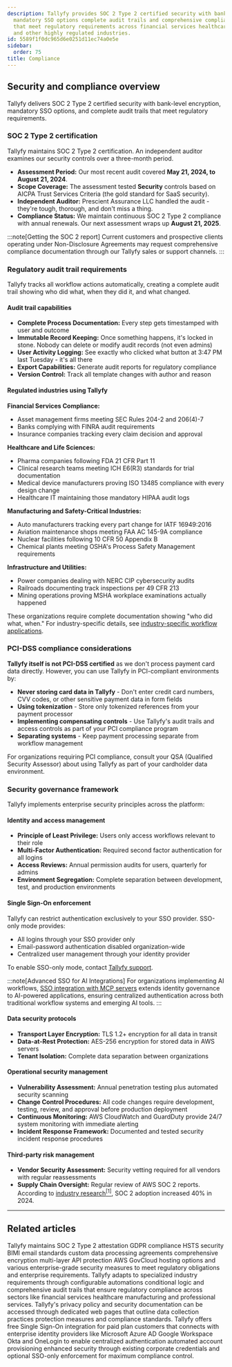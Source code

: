 ```yaml
---
description: Tallyfy provides SOC 2 Type 2 certified security with bank-level encryption
  mandatory SSO options complete audit trails and comprehensive compliance features
  that meet regulatory requirements across financial services healthcare manufacturing
  and other highly regulated industries.
id: 5589f1f0dc965d6e0251d11ec74a0e5e
sidebar:
  order: 75
title: Compliance
---
```



## Security and compliance overview

Tallyfy delivers SOC 2 Type 2 certified security with bank-level encryption, mandatory SSO options, and complete audit trails that meet regulatory requirements.

### SOC 2 Type 2 certification

Tallyfy maintains SOC 2 Type 2 certification. An independent auditor examines our security controls over a three-month period.

- **Assessment Period:** Our most recent audit covered **May 21, 2024, to August 21, 2024**.
- **Scope Coverage:** The assessment tested **Security** controls based on AICPA Trust Services Criteria (the gold standard for SaaS security).
- **Independent Auditor:** Prescient Assurance LLC handled the audit - they're tough, thorough, and don't miss a thing.
- **Compliance Status:** We maintain continuous SOC 2 Type 2 compliance with annual renewals. Our next assessment wraps up **August 21, 2025**.


:::note[Getting the SOC 2 report]
Current customers and prospective clients operating under Non-Disclosure Agreements may request comprehensive compliance documentation through our Tallyfy sales or support channels.
:::

### Regulatory audit trail requirements

Tallyfy tracks all workflow actions automatically, creating a complete audit trail showing who did what, when they did it, and what changed.

#### Audit trail capabilities

- **Complete Process Documentation:** Every step gets timestamped with user and outcome
- **Immutable Record Keeping:** Once something happens, it's locked in stone. Nobody can delete or modify audit records (not even admins)
- **User Activity Logging:** See exactly who clicked what button at 3:47 PM last Tuesday - it's all there
- **Export Capabilities:** Generate audit reports for regulatory compliance
- **Version Control:** Track all template changes with author and reason

#### Regulated industries using Tallyfy

**Financial Services Compliance:**
- Asset management firms meeting SEC Rules 204-2 and 206(4)-7
- Banks complying with FINRA audit requirements
- Insurance companies tracking every claim decision and approval

**Healthcare and Life Sciences:**
- Pharma companies following FDA 21 CFR Part 11
- Clinical research teams meeting ICH E6(R3) standards for trial documentation
- Medical device manufacturers proving ISO 13485 compliance with every design change
- Healthcare IT maintaining those mandatory HIPAA audit logs

**Manufacturing and Safety-Critical Industries:**
- Auto manufacturers tracking every part change for IATF 16949:2016
- Aviation maintenance shops meeting FAA AC 145-9A compliance
- Nuclear facilities following 10 CFR 50 Appendix B
- Chemical plants meeting OSHA's Process Safety Management requirements

**Infrastructure and Utilities:**
- Power companies dealing with NERC CIP cybersecurity audits
- Railroads documenting track inspections per 49 CFR 213
- Mining operations proving MSHA workplace examinations actually happened

These organizations require complete documentation showing "who did what, when." For industry-specific details, see [industry-specific workflow applications](/products/pro/tutorials/industry-specific-workflow-applications/).

### PCI-DSS compliance considerations

**Tallyfy itself is not PCI-DSS certified** as we don't process payment card data directly. However, you can use Tallyfy in PCI-compliant environments by:

- **Never storing card data in Tallyfy** - Don't enter credit card numbers, CVV codes, or other sensitive payment data in form fields
- **Using tokenization** - Store only tokenized references from your payment processor
- **Implementing compensating controls** - Use Tallyfy's audit trails and access controls as part of your PCI compliance program
- **Separating systems** - Keep payment processing separate from workflow management

For organizations requiring PCI compliance, consult your QSA (Qualified Security Assessor) about using Tallyfy as part of your cardholder data environment.

### Security governance framework

Tallyfy implements enterprise security principles across the platform:

#### Identity and access management

- **Principle of Least Privilege:** Users only access workflows relevant to their role
- **Multi-Factor Authentication:** Required second factor authentication for all logins
- **Access Reviews:** Annual permission audits for users, quarterly for admins
- **Environment Segregation:** Complete separation between development, test, and production environments

#### Single Sign-On enforcement

Tallyfy can restrict authentication exclusively to your SSO provider. SSO-only mode provides:

*   All logins through your SSO provider only
*   Email-password authentication disabled organization-wide
*   Centralized user management through your identity provider

To enable SSO-only mode, contact [Tallyfy support](/products/pro/miscellaneous/support/how-can-i-contact-tallyfys-support-team/).

:::note[Advanced SSO for AI Integrations]
For organizations implementing AI workflows, [SSO integration with MCP servers](/products/pro/integrations/mcp-server/sso-authentication/) extends identity governance to AI-powered applications, ensuring centralized authentication across both traditional workflow systems and emerging AI tools.
:::

#### Data security protocols

- **Transport Layer Encryption:** TLS 1.2+ encryption for all data in transit
- **Data-at-Rest Protection:** AES-256 encryption for stored data in AWS servers
- **Tenant Isolation:** Complete data separation between organizations

#### Operational security management

- **Vulnerability Assessment:** Annual penetration testing plus automated security scanning
- **Change Control Procedures:** All code changes require development, testing, review, and approval before production deployment
- **Continuous Monitoring:** AWS CloudWatch and GuardDuty provide 24/7 system monitoring with immediate alerting
- **Incident Response Framework:** Documented and tested security incident response procedures

#### Third-party risk management

- **Vendor Security Assessment:** Security vetting required for all vendors with regular reassessments
- **Supply Chain Oversight:** Regular review of AWS SOC 2 reports. According to [industry research](https://www.brightdefense.com/resources/soc-2-compliance-requirements-your-essential-2024-overview/)<a href="https://www.brightdefense.com/resources/soc-2-compliance-requirements-your-essential-2024-overview/" rel="nofollow noopener noreferrer" target="_blank"><sup>[1]</sup></a>, SOC 2 adoption increased 40% in 2024.

<PageTree />

---


## Related articles
<CardGrid>
<LinkTitleCard header="<b>Miscellaneous > Terms & legals</b>" href="/products/pro/miscellaneous/terms-legals/" > Tallyfy maintains SOC 2 Type 2 attestation GDPR compliance HSTS security BIMI email standards custom data processing agreements comprehensive encryption multi-layer API protection AWS GovCloud hosting options and various enterprise-grade security measures to meet regulatory obligations and enterprise requirements. </LinkTitleCard>
<LinkTitleCard header="<b>Tutorials > Industry-specific workflow applications</b>" href="/products/pro/tutorials/industry-specific-workflow-applications/" > Tallyfy adapts to specialized industry requirements through configurable automations conditional logic and comprehensive audit trails that ensure regulatory compliance across sectors like financial services healthcare manufacturing and professional services. </LinkTitleCard>
<LinkTitleCard header="<b>Terms Legals > Tallyfy's privacy policy</b>" href="/products/pro/miscellaneous/terms-legals/where-can-i-find-tallyfys-privacy-policy/" > Tallyfy's privacy policy and security documentation can be accessed through dedicated web pages that outline data collection practices protection measures and compliance standards. </LinkTitleCard>
<LinkTitleCard header="<b>Integrations > Authentication and SSO</b>" href="/products/pro/integrations/authentication/" > Tallyfy offers free Single Sign-On integration for paid plan customers that connects with enterprise identity providers like Microsoft Azure AD Google Workspace Okta and OneLogin to enable centralized authentication automated account provisioning enhanced security through existing corporate credentials and optional SSO-only enforcement for maximum compliance control. </LinkTitleCard>
</CardGrid>